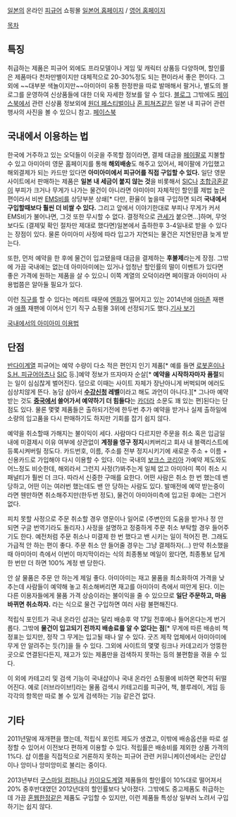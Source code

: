 [[일본]]의 온라인 [[피규어]] 쇼핑몰 [http://www.amiami.jp/ 일본어 홈페이지] / [http://www.amiami.jp/shop/?set=english 영어 홈페이지]

[[목차]]
== 특징 ==
취급하는 제품은 피규어 외에도 프라모델이나 게임 및 캐릭터 상품등 다양하며, 할인률은 제품마다 천차만별이지만 대체적으로 20-30%정도 되는 편이라서 좋은 편이다. 그외에 ~~대부분 색놀이지만~~아미아미 유통 한정판을 따로 발매해서 팔거나, 별도의 블로그를 운영하여 신상품들에 대한 더욱 자세한 정보를 알 수 있다. [http://blog.amiami.com/amiblo/ 블로그] 그밖에도 [[페이스북]]에서 관련 신상품 정보외에 [[원더 페스티벌]]이나 [[혼 피쳐즈]]같은 일본 내 피규어 관련 행사의 사진을 볼 수 있으니 참고. [https://www.facebook.com/amiamijapan 페이스북]

== 국내에서 이용하는 법 ==
한국에 거주하고 있는 오덕들이 이곳을 주목할 점이라면, 결제 대금을 [[페이팔]]로 지불할 수 있고 아미아미 영문 홈페이지를 통해 '''해외배송'''도 해주고 있어서, 페이팔에 가입했고 해외결제가 되는 카드만 있다면 '''아미아미에서 피규어를 직접 구입할 수 있다.''' 일단 영문 사이트에서 판매하는 제품은 '''일본 내 세금이 붙지 않는 것'''을 비롯해서 [[SIC]]나 [[초합금혼]]같이 부피가 크거나 무게가 나가는 물건이 아니라면 아미아미 자체적인 할인률 제법 높은 편이라서 비싼 [[EMS]]비를 상당부분 상쇄[* 다만, 환율이 높을때 구입하면 되려 '''국내에서 구입할때보다 훨씬 더 비쌀 수 있다.''' 그리고 앞에서 이야기한대로 부피나 무게가 커서 EMS비가 불어나면, 그것 또한 무시할 수 없다. 결정적으로 [[관세]]가 붙으면...]하며, 무엇보다도 (결제및 확인 절차만 제대로 했다면)일본에서 출하한후 3-4일내로 받을 수 있다는 장점이 있다. 물론 아미아미 사정에 따라 입고가 지연되는 물건은 지연된만큼 늦게 받는다.

또한, 먼저 예약을 한 후에 물건이 입고됐을때 대금을 결제하는 '''후불제'''라는게 장점. 그밖에 가끔 국내에는 없는데 아미아미에는 있거나 엄청난 할인률의 떨이 이벤트가 있다면 좋은 가격에 원하는 제품을 살 수 있으니 이쪽 계열의 오덕이라면 페이팔과 아미아미 사용법쯤은 알아둘 필요가 있다.

이런 [[직구]]를 할 수 있다는 메리트 때문에  [[엔]]화가 떨어지고 있는 2014년에  [[아마존]]  재팬과  [[애플]]  재팬에 이어서 인기 직구 쇼핑몰 3위에 선정되기도 했다.[http://biz.chosun.com/site/data/html_dir/2014/12/25/2014122502408.html?Dep0=twitter 기사 보기]

[http://blog.naver.com/bysd1234/220060217178 국내에서의  아미아미 이용법]

== 단점 ==
[[반다이]]계열 피규어는 예약 수량이 다소 적은 편인지 인기 제품[* 예를 들면 [[로봇혼]]이나 [[S.H. 피규어아츠]]나 [[SIC]] 등.]예약 정보가 뜨자마자 순살[*  '''예약을 시작하자마자 품절'''되는 일이 심심찮게 벌어진다. 덤으로 이때는 사이트 자체가 장난아니게 버벅되며 에러도 심상치않게 뜬다. 농담 삼아서  '''[[수강신청]]  레벨'''이라고 해도 과언이 아니다.][* 그나마 예약 받는 것도   '''[[중국]]에서 쓸어가서 예약하기 더 힘들다'''는  [[카더라]]  소문도 꽤 있는 편]된다는 단점도 있다. 물론 몇몇 제품들은 출하되기전에 한두번 추가 예약을 받거나 실제 출하일에 소량의 입고품을 다시 판매하기도 하지만 기회를 잡기 쉽지 않다.

예약을 취소할때 가해지는 불이익이 세다. 사람마다 다르지만 주문을 취소 혹은 입금일 내에 미결제시 이유 여부에 상관없이 '''계정을 영구 정지'''시켜버리고 회사 내 블랙리스트에 등록시켜버릴 정도다. 카드번호, 이름, 주소를 전부 정지시키기에 새로운 주소 + 이름 + 신용카드로 가입해야 다시 이용할 수 있다. 이는 국내의 [[보크스 코리아]] 가예약 제도와도 어느정도 비슷한데, 해외라서 그런지 사정(?)봐주는게 일체 없고 아미아미 쪽이 취소 시 패널티가 훨씬 더 크다. 따라서 신중한 구매를 요한다. 어떤 사람은 취소 한 번 했는데 밴 당하고, 어떤 이는 여러번 했는데도 밴 안 당하는 사람도 있다. 발매전에 예약 받는중이라면 웬만하면 취소해주지만(한두번 정도), 물건이 아미아미측에 입고된 후에는 그런거 없다.  

피치 못할 사정으로 주문 취소할 경우 영문이나 일어로 (주변인의 도움을 받거나 정 안 되면 구글 번역기라도 돌리자.) 사정을 설명하고 정중하게 주문 취소 부탁할 경우 들어주기도 한다. 예전처럼 주문 취소나 미결제 한 번 했다고 밴 시키는 일이 적어진 편. 그래도 가급적 안 하는 편이 좋다. 주문 취소 안 들어줄 경우는 그냥 결제하자(...) 만약 취소했을 때 아미아미 측에서 이번이 마지막이라는 식의 최종통보 메일이 왔다면, 최종통보 답게 한 번만 더 하면 100% 계정 밴 당한다.

안 살 물품은 주문 안 하는게 제일 좋다. 아미아미는 재고 물품을 최소화하여 가격을 낮추는데 사람들이 예약해 놓고 취소해버리면 재고를 아미아미 측에서 떠안게 된다. 이는 다른 이용자들에게 물품 가격 상승이라는 불이익을 줄 수 있으므로 '''일단 주문하고, 마음 바뀌면 취소하자.''' 라는 식으로 물건 구입하면 여러 사람 불편해진다.

적립식 포인트가 국내 온라인 샵과는 달리 배송후 약 17일 전후에나 들어온다는게 번거롭다. 그밖에 '''물건이 입고되기 전까지 배송료를 알 수 없다는 점'''[* 무게에 따른 배송비 책정표는 있지만, 정작 그 무게는 입고될 때나 알 수 있다. 굿즈 제작 업체에서 아미아미에 무게 안 알려주는 듯(?)]을 들 수 있다. 그외에 사이트의 몇몇 링크나 카데고리가 엉뚱한 곳으로 연결된다든지, 재고가 있는 제품만을 검색하지 못하는 등의 불편함을 겪을 수 있다.

이 외에 카테고리 및 검색 기능이 국내샵이나 국내 온라인 쇼핑몰에 비하면 확연히 뒤떨어진다. 예로 [러브라이브!]라는 물품 검색시 카테고리를 피규어, 책, 블루레이, 게임 등 각각의 항목만 따로 볼 수 있게 검색하는 기능 같은건 없다.

== 기타 ==
2011년말에 재개편을 했는데, 적립식 포인트 제도가 생겼고, 이밖에 배송옵션을 따로 설정할 수 있어서 이전보다 편하게 이용할 수 있다. 적립률은 배송비를 제외한 상품 가격의 1%다. 샵 이름을 직접적으로 거론하지 못하는 피규어 관련 커뮤니케이션에서는 군인샵이나 앙미나 앙미앙미로 불리는 중이다.

2013년부터 [[굿스마일 컴퍼니]]나 [[카이요도]]계열 제품들의 할인률이 10%대로 떨어져서 20% 중후반대였던 2012년대의 할인률보다 낮아졌다. 그밖에도 중고제품도 취급하는데 가끔 [[혼웹]]한정같은 제품도 구입할 수 있지만, 이런 제품들 특성상 일부러 노려서 구입하기는 쉽지 않다.
